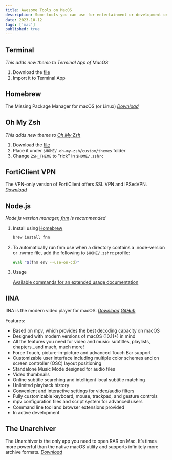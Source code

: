 ```yaml
---
title: Awesome Tools on MacOS
description: Some tools you can use for entertainment or development on MacOS
date: 2023-10-12
tags: ['mac']
published: true
---
```


## Terminal

_This adds new theme to Terminal App of MacOS_

1. Download the [file](/assets/rick.terminal)
1. Import it to Terminal App

## Homebrew

The Missing Package Manager for macOS (or Linux)
_[Download](https://brew.sh/)_

## Oh My Zsh

_This adds new theme to [Oh My Zsh](https://ohmyz.sh)_

1. Download the [file](/assets/rick.zsh-theme)
1. Place it under `$HOME/.oh-my-zsh/custom/themes` folder
1. Change `ZSH_THEME` to "rick" in `$HOME/.zshrc`

## FortiClient VPN

The VPN-only version of FortiClient offers SSL VPN and IPSecVPN.
_[Download](https://www.fortinet.com/support/product-downloads#vpn)_

## Node.js

_Node.js version manager, [fnm](https://github.com/Schniz/fnm) is recommended_

1. Install using [Homebrew](https://brew.sh/)

   ```sh
   brew install fnm
   ```

1. To automatically run fnm use when a directory contains a .node-version or .nvmrc file, add the following to `$HOME/.zshrc` profile:

   ```sh
   eval "$(fnm env --use-on-cd)"
   ```

1. Usage

   [Available commands for an extended usage documentation](https://github.com/Schniz/fnm/blob/master/docs/commands.md)

## IINA

IINA is the modern video player for macOS.
_[Download](https://iina.io/)_
_[GitHub](https://github.com/iina/iina)_

Features:

- Based on mpv, which provides the best decoding capacity on macOS
- Designed with modern versions of macOS (10.11+) in mind
- All the features you need for video and music: subtitles, playlists, chapters…and much, much more!
- Force Touch, picture-in-picture and advanced Touch Bar support
- Customizable user interface including multiple color schemes and on screen controller (OSC) layout positioning
- Standalone Music Mode designed for audio files
- Video thumbnails
- Online subtitle searching and intelligent local subtitle matching
- Unlimited playback history
- Convenient and interactive settings for video/audio filters
- Fully customizable keyboard, mouse, trackpad, and gesture controls
- mpv configuration files and script system for advanced users
- Command line tool and browser extensions provided
- In active development

## The Unarchiver

The Unarchiver is the only app you need to open RAR on Mac. It’s times more powerful than the native macOS utility and supports infinitely more archive formats.
_[Download](https://theunarchiver.com/)_
